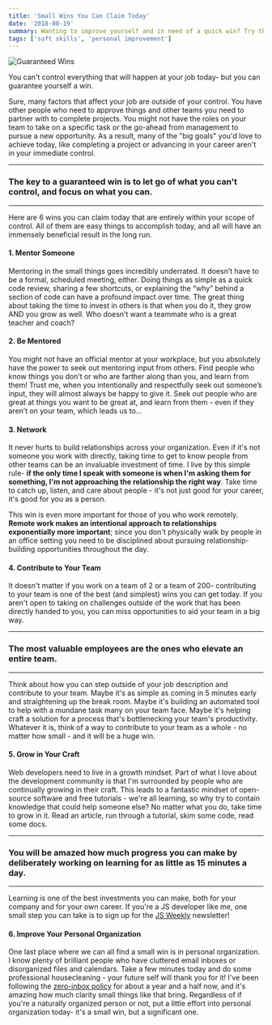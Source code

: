 ```yaml
---
title: 'Small Wins You Can Claim Today'
date: '2018-08-19'
summary: Wanting to improve yourself and in need of a quick win? Try these out and get some momentum!
tags: ['soft skills', 'personal improvement']
---
```


![Guaranteed Wins](/static/images/wins.jpg)

You can't control everything that will happen at your job today- but you can guarantee yourself a win.

Sure, many factors that affect your job are outside of your control. You have other people who need to approve things and
other teams you need to partner with to complete projects. You might not have the roles on your team to take on a specific
task or the go-ahead from management to pursue a new opportunity. As a result, many of the "big goals" you'd love to achieve today,
like completing a project or advancing in your career aren't in your immediate control.

---

### The key to a guaranteed win is to let go of what you can't control, and focus on what you can.

---

Here are 6 wins you can claim today that are entirely within your scope of control. All of them are easy things to accomplish today, and all will have an immensely
beneficial result in the long run.

#### 1. Mentor Someone

Mentoring in the small things goes incredibly underrated. It doesn’t have to be a formal, scheduled meeting, either. Doing things as simple as
a quick code review, sharing a few shortcuts, or explaining the “why” behind a section of code can have a profound impact over time. The
great thing about taking the time to invest in others is that when you do it, they grow AND you grow as well. Who doesn’t want a teammate
who is a great teacher and coach?

#### 2. Be Mentored

You might not have an official mentor at your workplace, but you absolutely have the power to seek out mentoring input from others. Find
people who know things you don’t or who are farther along than you, and learn from them! Trust me, when you intentionally and respectfully seek
out someone’s input, they will almost always be happy to give it. Seek out people who are great at things you want to be great at, and learn from
them - even if they aren’t on your team, which leads us to…

#### 3. Network

It never hurts to build relationships across your organization. Even if it's not someone you work with directly, taking time to
get to know people from other teams can be an invaluable investment of time. I live by this simple rule- **if the only time I speak with
someone is when I'm asking them for something, I'm not approaching the relationship the right way**. Take time to catch up, listen, and care about people - it's not just good for your career, it's good for you as a person.

This win is even more important for those of you who work remotely. **Remote work makes an intentional approach to relationships exponentially more important**;
since you don't physically walk by people in an office setting you need to be disciplined about pursuing relationship-building opportunities
throughout the day.

#### 4. Contribute to Your Team

It doesn't matter if you work on a team of 2 or a team of 200- contributing to your team is one of the best (and simplest) wins you
can get today. If you aren't open to taking on challenges outside of the work that has been directly handed to you, you can miss opportunities to
aid your team in a big way.

---

### The most valuable employees are the ones who elevate an entire team.

---

Think about how you can step outside of your job description and contribute to your team. Maybe it's as simple as coming in 5 minutes
early and straightening up the break room. Maybe it's building an automated tool to help with a mundane task many on your team face.
Maybe it's helping craft a solution for a process that's bottlenecking your team's productivity. Whatever it is, think of a way to contribute to
your team as a whole - no matter how small - and it will be a huge win.

#### 5. Grow in Your Craft

Web developers need to live in a growth mindset. Part of what I love about the development community is that I'm surrounded by people
who are continually growing in their craft. This leads to a fantastic mindset of open-source software and free tutorials - we're all learning,
so why try to contain knowledge that could help someone else?
No matter what you do, take time to grow in it. Read an article, run through a tutorial, skim some code, read some docs.

---

### You will be amazed how much progress you can make by deliberately working on learning for as little as 15 minutes a day.

---

Learning is one of the best investments you can make, both for your company and for your own career.
If you're a JS developer like me, one small step you can take is to sign up for the [JS Weekly](https://javascriptweekly.com/) newsletter!

#### 6. Improve Your Personal Organization

One last place where we can all find a small win is in personal organization. I know plenty of brilliant people who have cluttered email inboxes or disorganized
files and calendars. Take a few minutes today and do some professional housecleaning - your future self will thank you for it! I've been following the [zero-inbox policy](https://blog.hubspot.com/service/inbox-zero)
for about a year and a half now, and it's amazing how much clarity small things like that bring. Regardless of if you're a naturally organized person or not,
put a little effort into personal organization today- it's a small win, but a significant one.
